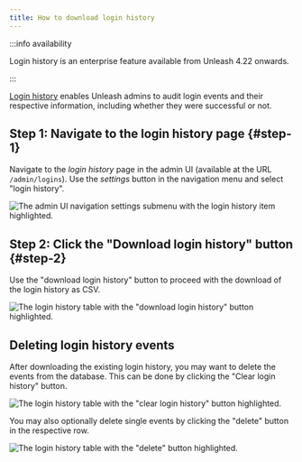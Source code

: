 ```yaml
---
title: How to download login history
---
```


:::info availability

Login history is an enterprise feature available from Unleash 4.22 onwards.

:::

[Login history](../reference/login-history.md) enables Unleash admins to audit login events and their respective information, including whether they were successful or not.

## Step 1: Navigate to the login history page {#step-1}

Navigate to the _login history_ page in the admin UI (available at the URL `/admin/logins`). Use the _settings_ button in the navigation menu and select "login history".

![The admin UI navigation settings submenu with the login history item highlighted.](/img/login-history-1.png)

## Step 2: Click the "Download login history" button {#step-2}

Use the "download login history" button to proceed with the download of the login history as CSV.

![The login history table with the "download login history" button highlighted.](/img/login-history-2.png)

## Deleting login history events

After downloading the existing login history, you may want to delete the events from the database. This can be done by clicking the "Clear login history" button.

![The login history table with the "clear login history" button highlighted.](/img/login-history-3.png)

You may also optionally delete single events by clicking the "delete" button in the respective row.

![The login history table with the "delete" button highlighted.](/img/login-history-4.png)
